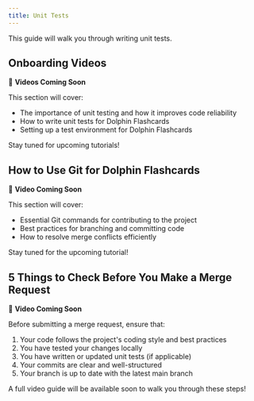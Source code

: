 ```yaml
---
title: Unit Tests
---
```


This guide will walk you through writing unit tests.  

## Onboarding Videos

🚀 **Videos Coming Soon**  

This section will cover:  
- The importance of unit testing and how it improves code reliability  
- How to write unit tests for Dolphin Flashcards  
- Setting up a test environment for Dolphin Flashcards

Stay tuned for upcoming tutorials!  

## How to Use Git for Dolphin Flashcards  

🚀 **Video Coming Soon**  

This section will cover:  
- Essential Git commands for contributing to the project  
- Best practices for branching and committing code  
- How to resolve merge conflicts efficiently 

Stay tuned for the upcoming tutorial! 

## 5 Things to Check Before You Make a Merge Request  

🚀 **Video Coming Soon**  

Before submitting a merge request, ensure that:  
1. Your code follows the project's coding style and best practices  
2. You have tested your changes locally  
3. You have written or updated unit tests (if applicable)  
4. Your commits are clear and well-structured  
5. Your branch is up to date with the latest main branch  

A full video guide will be available soon to walk you through these steps!  